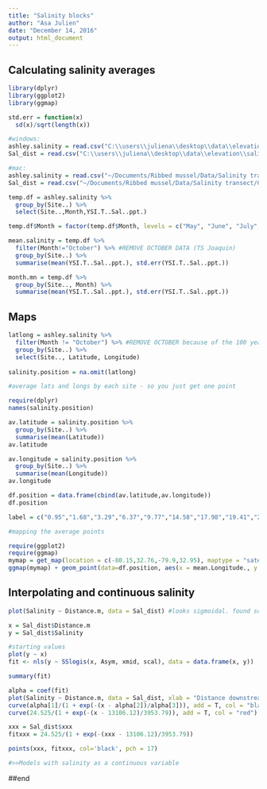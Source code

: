 ```yaml
---
title: "Salinity blocks"
author: "Asa Julien"
date: "December 14, 2016"
output: html_document
---
```

## Calculating salinity averages
```r

library(dplyr)
library(ggplot2)
library(ggmap)

std.err = function(x)
  sd(x)/sqrt(length(x))

#windows:
ashley.salinity = read.csv("C:\\users\\juliena\\desktop\\data\\elevation\\salinity transect\\csv files\\ashley_salinity.csv")
Sal_dist = read.csv("C:\\users\\juliena\\desktop\\data\\elevation\\salinity transect\\csv files\\Salinity_distance.csv")

#mac:
ashley.salinity = read.csv("~/Documents/Ribbed mussel/Data/Salinity transect/CSV files/Ashley_salinity.csv")
Sal_dist = read.csv("~/Documents/Ribbed mussel/Data/Salinity transect/CSV files/Salinity_distance.csv")

temp.df = ashley.salinity %>%
  group_by(Site..) %>%
  select(Site..,Month,YSI.T..Sal..ppt.)

temp.df$Month = factor(temp.df$Month, levels = c("May", "June", "July","August","September","October")) #Ordering the months

mean.salinity = temp.df %>%
  filter(Month!="October") %>% #REMOVE OCTOBER DATA (TS Joaquin)
  group_by(Site..) %>%
  summarise(mean(YSI.T..Sal..ppt.), std.err(YSI.T..Sal..ppt.))

month.mn = temp.df %>%
  group_by(Site.., Month) %>%
  summarise(mean(YSI.T..Sal..ppt.), std.err(YSI.T..Sal..ppt.))
```

## Maps
```r
latlong = ashley.salinity %>%
  filter(Month != "October") %>% #REMOVE OCTOBER because of the 100 year flood (Hurricane Joaquin)
  group_by(Site..) %>%
  select(Site.., Latitude, Longitude)
  
salinity.position = na.omit(latlong)

#average lats and longs by each site - so you just get one point

require(dplyr)
names(salinity.position)

av.latitude = salinity.position %>%
  group_by(Site..) %>%
  summarise(mean(Latitude))
av.latitude

av.longitude = salinity.position %>%
  group_by(Site..) %>%
  summarise(mean(Longitude))
av.longitude

df.position = data.frame(cbind(av.latitude,av.longitude))
df.position

label = c("0.95","1.68","3.29","6.37","9.77","14.58","17.98","19.41","23.79","23.87")

#mapping the average points

require(ggplot2)
require(ggmap)
mymap = get_map(location = c(-80.15,32.76,-79.9,32.95), maptype = "satellite")
ggmap(mymap) + geom_point(data=df.position, aes(x = mean.Longitude., y = mean.Latitude.), size=3, color = "purple") + geom_text(data = df.position, aes(x=mean.Longitude.,y=mean.Latitude.,label = label), size=4, color="white", vjust=1, hjust=0) + labs(x="Longitude", y="Latitude") + theme(axis.text = element_text(size=16, face = "bold"), axis.title = element_text(size = 20, face = "bold"), strip.text = element_text(size=18, face = "bold"))
```

## Interpolating and continuous salinity
```r
plot(Salinity ~ Distance.m, data = Sal_dist) #looks sigmoidal. found something online

x = Sal_dist$Distance.m
y = Sal_dist$Salinity

#starting values
plot(y ~ x)
fit <- nls(y ~ SSlogis(x, Asym, xmid, scal), data = data.frame(x, y))

summary(fit)

alpha = coef(fit)
plot(Salinity ~ Distance.m, data = Sal_dist, xlab = "Distance downstream (m)", ylab = "Salinity (ppt)", cex.lab = 1)
curve(alpha[1]/(1 + exp(-(x - alpha[2])/alpha[3])), add = T, col = "black")  # Fitted model
curve(24.525/(1 + exp(-(x - 13106.12)/3953.79)), add = T, col = "red")

xxx = Sal_dist$xxx
fitxxx = 24.525/(1 + exp(-(xxx - 13106.12)/3953.79))

points(xxx, fitxxx, col='black', pch = 17)

#>>Models with salinity as a continuous variable

```

##end